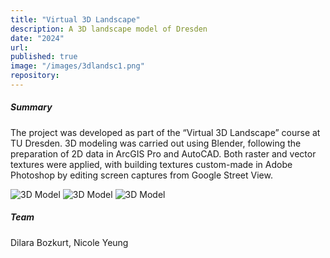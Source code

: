 ```yaml
---
title: "Virtual 3D Landscape"
description: A 3D landscape model of Dresden
date: "2024"
url:
published: true
image: "/images/3dlandsc1.png"
repository:
---
```


##### Summary
The project was developed as part of the “Virtual 3D Landscape” course at TU Dresden. 3D modeling was carried out using Blender, following the preparation of 2D data in ArcGIS Pro and AutoCAD. Both raster and vector textures were applied, with building textures custom-made in Adobe Photoshop by editing screen captures from Google Street View.

![3D Model](/images/3dlandsc1.png)
![3D Model](/images/top_site.png)
![3D Model](/images/top1.png)

##### Team
Dilara Bozkurt, Nicole Yeung
